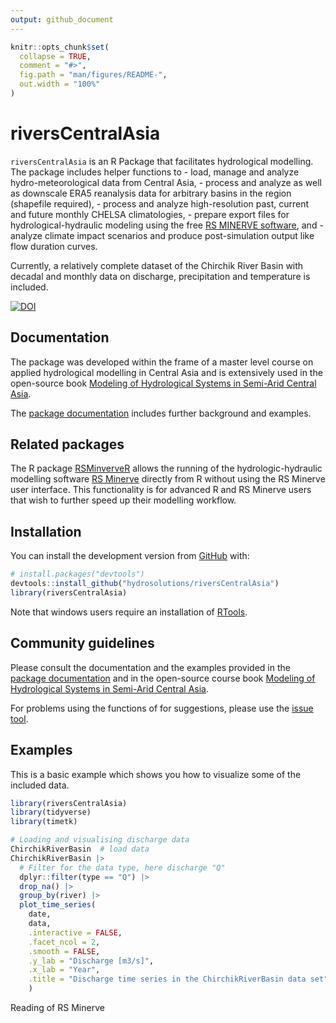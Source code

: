 ```yaml
---
output: github_document
---
```


<!-- README.md is generated from README.Rmd. Please edit that file -->

```r
knitr::opts_chunk$set(
  collapse = TRUE,
  comment = "#>",
  fig.path = "man/figures/README-",
  out.width = "100%"
)
```

# riversCentralAsia

<!-- badges: start -->
<!-- badges: end -->

`riversCentralAsia` is an R Package that facilitates hydrological modelling. The package includes helper functions to 
- load, manage and analyze hydro-meteorological data from Central Asia,
- process and analyze as well as downscale ERA5 reanalysis data for arbitrary basins in the region (shapefile required),
- process and analyze high-resolution past, current and future monthly CHELSA climatologies,
- prepare export files for hydrological-hydraulic modeling using the free [RS MINERVE software](https://crealp.ch/rs-minerve/), and 
- analyze climate impact scenarios and produce post-simulation output like flow duration curves.

Currently, a relatively complete dataset of the Chirchik River Basin with decadal and monthly data on discharge, precipitation and temperature is included. 

[![DOI](https://zenodo.org/badge/DOI/10.5281/zenodo.4667422.svg)](https://doi.org/10.5281/zenodo.4667422)

## Documentation
The package was developed within the frame of a master level course on applied hydrological modelling in Central Asia and is extensively used in the open-source  book [Modeling of Hydrological Systems in Semi-Arid Central Asia](https://hydrosolutions.github.io/caham_book/). 

The [package documentation](https://hydrosolutions.github.io/riversCentralAsia/index.html) includes further background and examples.   

## Related packages
The R package [RSMinverveR](https://github.com/hydrosolutions/RSMinerveR) allows the running of the hydrologic-hydraulic modelling software [RS Minerve](https://crealp.ch/rs-minerve/) directly from R without using the RS Minerve user interface. This functionality is for advanced R and RS Minerve users that wish to further speed up their modelling workflow.     

## Installation

You can install the development version from [GitHub](https://github.com/) with:

```r
# install.packages("devtools")
devtools::install_github("hydrosolutions/riversCentralAsia")
library(riversCentralAsia)
```

Note that windows users require an installation of [RTools](https://cran.r-project.org/bin/windows/Rtools/). 


## Community guidelines
Please consult the documentation and the examples provided in the [package documentation](https://hydrosolutions.github.io/riversCentralAsia/index.html) and in the open-source course book [Modeling of Hydrological Systems in Semi-Arid Central Asia](https://hydrosolutions.github.io/caham_book/). 

For problems using the functions of for suggestions, please use the [issue tool](https://github.com/hydrosolutions/riversCentralAsia/issues). 


## Examples

This is a basic example which shows you how to visualize some of the included data.


```r
library(riversCentralAsia)
library(tidyverse)
library(timetk)

# Loading and visualising discharge data
ChirchikRiverBasin  # load data
ChirchikRiverBasin |> 
  # Filter for the data type, here discharge "Q"
  dplyr::filter(type == "Q") |> 
  drop_na() |> 
  group_by(river) |> 
  plot_time_series(
    date,
    data,
    .interactive = FALSE,
    .facet_ncol = 2,
    .smooth = FALSE, 
    .y_lab = "Discharge [m3/s]", 
    .x_lab = "Year", 
    .title = "Discharge time series in the ChirchikRiverBasin data set"
    )
```

Reading of RS Minerve 

